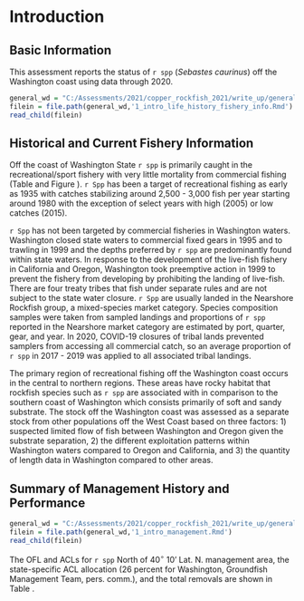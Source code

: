 # Introduction

## Basic Information

This assessment reports the status of `r spp` (*Sebastes caurinus*) off the Washington coast using data through 2020.

```r
general_wd = "C:/Assessments/2021/copper_rockfish_2021/write_up/general_text"
filein = file.path(general_wd,'1_intro_life_history_fishery_info.Rmd')
read_child(filein)
```

## Historical and Current Fishery Information

Off the coast of Washington State `r spp` is primarily caught in the recreational/sport fishery with very little mortality from commercial fishing (Table \ref{tab:allcatches} and Figure \ref{fig:catch}). `r Spp` has been a target of recreational fishing as early as 1935 with catches stabilizing around 2,500 - 3,000 fish per year starting around 1980 with the exception of select years with high (2005) or low catches (2015). 

`r Spp` has not been targeted by commercial fisheries in Washington waters. Washington closed state waters to commercial fixed gears in 1995 and to trawling in 1999 and the depths preferred by `r spp` are predominantly found within state waters.  In response to the development of the live-fish fishery in California and Oregon, Washington took preemptive action in 1999 to prevent the fishery from developing by prohibiting the landing of live-fish. There are four treaty tribes that fish under separate rules and are not subject to the state water closure.  `r Spp` are usually landed in the Nearshore Rockfish group, a mixed-species market category. Species composition samples were taken from sampled landings and proportions of `r spp` reported in the Nearshore market category are estimated by port, quarter, gear, and year. In 2020, COVID-19 closures of tribal lands prevented samplers from accessing all commercial catch, so an average proportion of `r spp` in 2017 - 2019 was applied to all associated tribal landings. 

The primary region of recreational fishing off the Washington coast occurs in the central to northern regions. These areas have rocky habitat that rockfish species such as `r spp` are associated with in comparison to the southern coast of Washington which consists primarily of soft and sandy substrate.  The stock off the Washington coast was assessed as a separate stock from other populations off the West Coast based on three factors: 1) suspected limited flow of fish between Washington and Oregon given the substrate separation, 2) the different exploitation patterns within Washington waters compared to Oregon and California, and 3) the quantity of length data in Washington compared to other areas.   


## Summary of Management History and Performance
```r
general_wd = "C:/Assessments/2021/copper_rockfish_2021/write_up/general_text"
filein = file.path(general_wd,'1_intro_management.Rmd')
read_child(filein)
```
The OFL and ACLs for `r spp` North of 40$^\circ$ 10' Lat. N. management area, the state-specific ACL allocation (26 percent for Washington, Groundfish Management Team, pers. comm.), and the total removals are shown in Table \ref{tab:ofl}.
